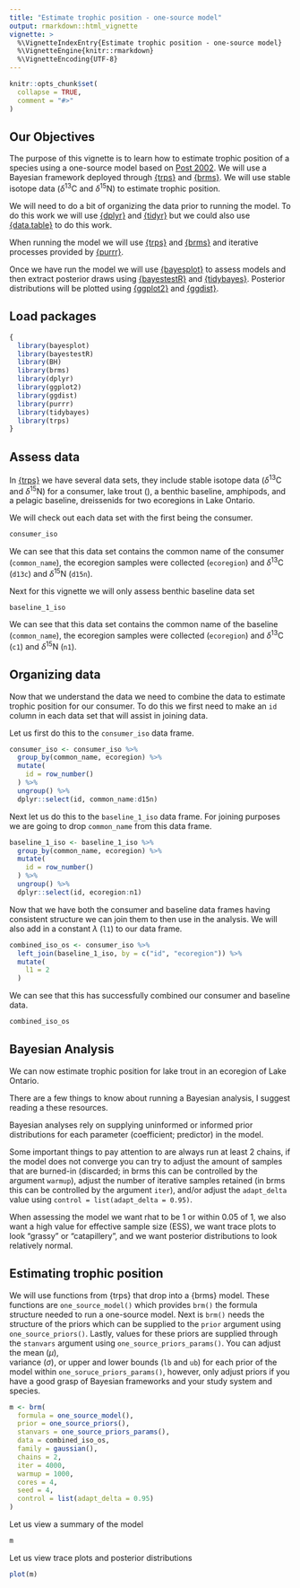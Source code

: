 ```yaml
---
title: "Estimate trophic position - one-source model"
output: rmarkdown::html_vignette
vignette: >
  %\VignetteIndexEntry{Estimate trophic position - one-source model}
  %\VignetteEngine{knitr::rmarkdown}
  %\VignetteEncoding{UTF-8}
---
```


```r
knitr::opts_chunk$set(
  collapse = TRUE,
  comment = "#>"
)
```

## Our Objectives
The purpose of this vignette is to learn how to estimate trophic position of a 
species using a one-source model based on [Post 2002](ttps://esajournals.onlinelibrary.wiley.com/doi/abs/10.1890/0012-9658%282002%29083%5B0703%3AUSITET%5D2.0.CO%3B2). We will use a Bayesian 
framework deployed through [{trps}](https://benjaminhlina.github.io/trps/) and [{brms}](https://paulbuerkner.com/brms/). We will use stable isotope data
($\delta$<sup>13</sup>C and $\delta$<sup>15</sup>N) to estimate trophic position. 

We will need to do a bit of organizing the data prior to running the model. To 
do this work we will use [{dplyr}](https://dplyr.tidyverse.org/) and 
[{tidyr}]() but we could also use [{data.table}](https://rdatatable.gitlab.io/data.table/) 
to do this work. 

When running the model we will use [{trps}](https://benjaminhlina.github.io/trps/) 
and [{brms}](https://paulbuerkner.com/brms/) and iterative processes provided 
by [{purrr}](https://purrr.tidyverse.org/). 

Once we have run the model we will use [{bayesplot}](https://mc-stan.org/bayesplot/) 
to assess models and then extract posterior draws using 
[{bayestestR}](https://easystats.github.io/bayestestR/) and 
[{tidybayes}](http://mjskay.github.io/tidybayes/). 
Posterior distributions will be plotted using [{ggplot2}](https://ggplot2.tidyverse.org/) 
and [{ggdist}](https://mjskay.github.io/ggdist/).

## Load packages 
```r
{
  library(bayesplot)
  library(bayestestR)
  library(BH)
  library(brms)
  library(dplyr)
  library(ggplot2)
  library(ggdist)
  library(purrr)
  library(tidybayes)
  library(trps)
}
```

## Assess data 

In [{trps}]() we have several data sets, they include stable isotope data
($\delta$<sup>13</sup>C and $\delta$<sup>15</sup>N) for a
consumer, lake trout (), a benthic baseline, amphipods, and a pelagic baseline, 
dreissenids for two ecoregions in Lake Ontario. 

We will check out each data set with the first being the consumer. 
```r
consumer_iso
```

We can see that this data set contains the common name of the consumer 
(`common_name`), the ecoregion samples were collected (`ecoregion`) and 
$\delta$<sup>13</sup>C (`d13c`) and $\delta$<sup>15</sup>N (`d15n`). 

Next for this vignette we will only assess benthic baseline data set 

```r
baseline_1_iso
```

We can see that this data set contains the common name of the baseline 
(`common_name`), the ecoregion samples were collected (`ecoregion`) and 
$\delta$<sup>13</sup>C (`c1`) and $\delta$<sup>15</sup>N (`n1`). 

## Organizing data 

Now that we understand the data we need to combine the data to estimate 
trophic position for our consumer. To do this we first need to make an `id` 
column in each data set that will assist in joining data. 

Let us first do this to the `consumer_iso` data frame.  

```r
consumer_iso <- consumer_iso %>% 
  group_by(common_name, ecoregion) %>% 
  mutate(
    id = row_number()
  ) %>% 
  ungroup() %>% 
  dplyr::select(id, common_name:d15n)
```

Next let us do this to the `baseline_1_iso` data frame. For joining purposes we 
are going to drop `common_name` from this data frame. 

```r
baseline_1_iso <- baseline_1_iso %>% 
  group_by(common_name, ecoregion) %>% 
  mutate(
    id = row_number()
  ) %>% 
  ungroup() %>% 
  dplyr::select(id, ecoregion:n1)
```

Now that we have both the consumer and baseline data frames having consistent
structure we can join them to then use in the analysis. We will also add in 
a constant $\lambda$ (`l1`) to our data frame. 

```r
combined_iso_os <- consumer_iso %>% 
  left_join(baseline_1_iso, by = c("id", "ecoregion")) %>% 
  mutate(
    l1 = 2
  )
```

We can see that this has successfully combined our consumer and baseline data. 
```r
combined_iso_os
```

## Bayesian Analysis

We can now estimate trophic position for lake trout in an ecoregion of
Lake Ontario. 

There are a few things to know about running a Bayesian analysis, I suggest 
reading a these resources. 

Bayesian analyses rely on supplying uninformed or informed prior distributions 
for each parameter (coefficient; predictor) in the model.

Some important things to pay attention to are 
always run at least 2 chains, if the model does not converge you can try 
to adjust the amount of samples that are burned-in (discarded; in brms 
this can be controlled by the argument `warmup`), adjust the number of 
iterative samples retained (in brms this can be controlled by the 
argument `iter`), and/or adjust the `adapt_delta` value using 
`control = list(adapt_delta = 0.95)`. 

When assessing the model we want rhat to be 1 or within 0.05 of 1, we also want 
a high value for effective sample size (ESS), we want trace plots to look 
"grassy" or "catapillery", and we want posterior distributions to look relatively
normal. 

## Estimating trophic position 

We will use functions from {trps} that drop into a {brms} model. These 
functions are `one_source_model()` which provides `brm()` the formula structure
needed to run a one-source model. Next is `brm()` needs the structure of the 
priors which can be supplied to the `prior` argument using `one_source_priors()`. 
Lastly, values for these priors are supplied through the `stanvars` argument 
using `one_source_priors_params()`. You can adjust the mean ($\mu$),  
variance ($\sigma$), or upper and lower bounds (`lb` and `ub`) for each prior 
of the model within `one_soruce_priors_params()`, however, only adjust priors 
if you have a good grasp of Bayesian frameworks and your study system and 
species. 

```r
m <- brm(
  formula = one_source_model(),
  prior = one_source_priors(),
  stanvars = one_source_priors_params(),
  data = combined_iso_os,
  family = gaussian(),
  chains = 2,
  iter = 4000,
  warmup = 1000,
  cores = 4,
  seed = 4,
  control = list(adapt_delta = 0.95)
)
```

Let us view a summary of the model  

```r
m
```

Let us view trace plots and posterior distributions 

```r
plot(m)
```

